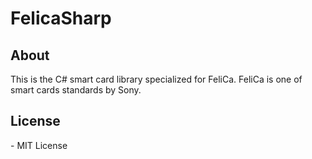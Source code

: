 = FelicaSharp =

== About ==
This is the C# smart card library specialized for FeliCa.
FeliCa is one of smart cards standards by Sony.

== License ==
- MIT License